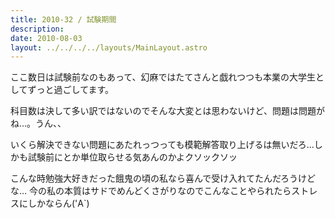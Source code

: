 ```yaml
---
title: 2010-32 / 試験期間
description: 
date: 2010-08-03
layout: ../../../../layouts/MainLayout.astro
---
```


ここ数日は試験前なのもあって、幻麻ではたてさんと戯れつつも本業の大学生としてずっと過ごしてます。

科目数は決して多い訳ではないのでそんな大変とは思わないけど、問題は問題がね…。うん、、

いくら解決できない問題にあたれっつっても模範解答取り上げるは無いだろ…しかも試験前にとか単位取らせる気あんのかよクソックソッ

こんな時勉強大好きだった餓鬼の頃の私なら喜んで受け入れてたんだろうけどな…
今の私の本質はサドでめんどくさがりなのでこんなことやられたらストレスにしかならん('A`)

